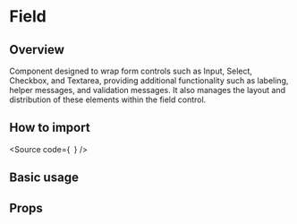 

<Meta of={Stories} />

<H1>Field</H1>

<H2>Overview</H2>

Component designed to wrap form controls such as Input, Select, Checkbox, and Textarea, providing additional functionality such as labeling, helper messages, and validation messages.
It also manages the layout and distribution of these elements within the field control.

<H2>How to import</H2>

<Source
  code={`
`}
/>

<H2>Basic usage</H2>

<Canvas of={Stories.Base} />

<H2>Props</H2>

<ArgTypes of={Stories} />
